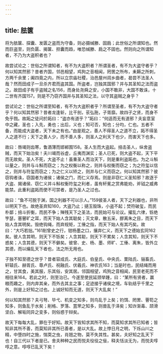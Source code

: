 ```yaml
---
---
---
```

title: 胠箧
---




将为胠箧、探囊、发匮之盗而为守备，则必摄缄滕、固扃；此世俗之所谓知也。然而巨盗至，则负匮、揭箧、担囊而趋，唯恐缄滕、扃之不固也。然则向之所谓知者，不乃为大盗积者也？

故尝试论之：世俗之所谓知者，有不为大盗积者？所谓圣者，有不为大盗守者乎？何以知其然邪？昔者齐国，邻邑相望，鸡狗之音相闻，罔罟之所布，耒耨之所刺，方两千余里；阖四竟之内，所以立宗庙社稷，治邑屋州闾乡曲者，曷尝不法圣人哉？然而田成子一旦杀齐君而盗其国。所盗者，岂独其国邪？并与其圣知之法而盗之。故田成子有乎盗贼之名156，而身处尧舜之安，小国不敢非，大国不敢诛，十二世有齐国157。则是不乃窃齐国并与其圣知之法，以守其盗贼之身乎？

尝试论之：世俗之所谓至知者，有不为大盗积者乎？所谓至圣者，有不为大盗守者乎？何以知其然邪？昔者龙逢斩，比干剖，苌弘胣，子胥靡。故四子之贤，而身不免乎戮。故跖之徒问於跖曰：“盗亦有道乎？”跖曰：“何适而无有道邪？夫妄意室中之藏，圣也；入先，勇也；出后，义也；知可否，知也；分均，仁也。五者不备，而能成大盗者，天下未之有也。”由是观之，善人不得圣人之道不立，跖不得圣人之道不行；天下之善人少，而不善人多，则圣人之利天下也少，而害天下也多。

故曰：唇竭则齿寒，鲁酒薄而邯郸围158。圣人生而大盗起。掊击圣人，纵舍盗贼，而天下始治矣！夫川竭而谷虚，丘夷而渊实；圣人已死，则大盗不起，天下平而无故矣。圣人不死，大盗不止！虽重圣人而治天下，则是重利盗跖也。为之斗斛以量之，则并与斗斛而窃之；为之权衡以称之，则并与权衡而窃之；为之符玺以信之，则并与符玺而窃之；为之仁义以矫之，则并与仁义而窃之。何以知其然邪？彼窃钩者诛，窃国者为诸侯；诸侯之门，而仁义存焉。则是非窃仁义圣知邪？故逐于大盗、揭诸侯、窃仁义并斗斛权衡符玺之利者，虽有轩冕之赏弗能劝，斧钺之威弗能禁。此重利盗跖而使不可禁者，是乃圣人之过也。

故曰：“鱼不可脱于渊，国之利器不可以示人。”159彼圣人者，天下之利器也，非所以明天下也。故绝圣弃知160，大盗乃止；擿玉毁珠，小盗不起；焚符破玺，而民朴鄙；掊斗折衡，而民不争；殚残天下之圣法，而民始可与论议。擢乱六律，铄绝竽瑟，塞瞽旷之耳，而天下始人含其聪矣；灭文章，散五采，膠离朱之目，而天下始人含其明矣。毁绝钩绳，而弃规矩，工倕之指，而天下始人有其巧矣。故曰：“大巧若拙。”161削曾史之行，钳杨墨之口，攘弃仁义，而天下之德始玄同162矣。彼人含其明，则天下不铄矣；人含其聪，则天下不累矣；人含其知，则天下不惑矣；人含其德，则天下不僻矣。彼曾、史、杨、墨、师旷、工倕、离朱，皆外立其德，而以爚乱天下者也，法之所无用也。

子独不知至德之世乎？昔者容成氏、大庭氏、伯皇氏、中央氏、栗陆氏、骊畜氏、轩辕氏、赫胥氏、尊卢氏、祝融氏、伏羲氏、神农氏163；当是时也，民结绳而用之，甘其食，美其服，乐其俗，安其居。邻国相望，鸡狗之音相闻，民至老死而不相往来164。若此之时，则至治已。今遂至使民延颈举踵，曰：“某所有贤者，赢粮而趣之，则内弃其亲，而外去其主之事；足迹接乎诸侯之境，车轨结乎千里之外，则是上好知之过也。上诚好知而无道，则天下大乱矣！”

何以知其然邪？夫弓弩、毕弋、机变之知多，则鸟乱于上矣；钓饵、罔罟、罾笱之知多，则鱼乱于水矣；削格、罗落、罝罘之知多，则兽乱于泽矣；知诈渐毒、颉滑坚白、解垢同异之变多，则俗惑于辩矣。

故天下每每大乱，罪在于好知。故天下皆知求其所不知，而莫知求其所已知者；皆知非其所不善，而莫知非其所已善者，是以大乱。故上悖日月之明，下烁山川之精，中堕四时之施，惴耎之虫，肖翘之物，莫不失其性。甚矣，夫好知之乱天下也！自三代以下者是已。舍夫种种之民而悦夫役役之佞，释夫恬淡无为，而悦夫啍啍之意。啍啍已乱天下矣！